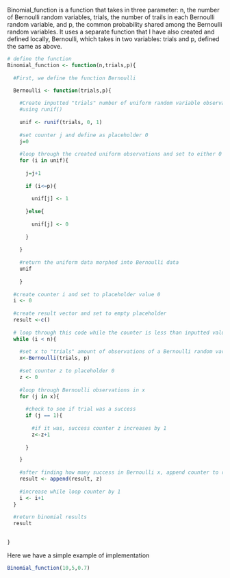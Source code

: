 
Binomial_function is a function that takes in three parameter: n, the number of Bernoulli random variables, trials, the number of trails in each Bernoulli random 
variable, and p, the common probability shared among the Bernoulli random variables. It uses a separate function that I have also created and defined locally, 
Bernoulli, which takes in two variables: trials and p, defined the same as above. 

```r

# define the function
Binomial_function <- function(n,trials,p){
  
  #First, we define the function Bernoulli

  Bernoulli <- function(trials,p){
    
    #Create inputted "trials" number of uniform random variable observations 
    #using runif()
    
    unif <- runif(trials, 0, 1)
    
    #set counter j and define as placeholder 0
    j=0
    
    #loop through the created uniform observations and set to either 0 or 1
    for (i in unif){
      
      j=j+1
      
      if (i<=p){
      
        unif[j] <- 1  
      
      }else{
      
        unif[j] <- 0
        
      }
    
    }
    
    #return the uniform data morphed into Bernoulli data
    unif
  
    }
  
  #create counter i and set to placeholder value 0
  i <- 0
  
  #create result vector and set to empty placeholder
  result <-c()
  
  # loop through this code while the counter is less than inputted value n
  while (i < n){
    
    #set x to "trials" amount of observations of a Bernoulli random variable
    x<-Bernoulli(trials, p)
    
    #set counter z to placeholder 0
    z <- 0
    
    #loop through Bernoulli observations in x
    for (j in x){
      
      #check to see if trial was a success
      if (j == 1){
        
        #if it was, success counter z increases by 1
        z<-z+1
        
      }

    }
    
    #after finding how many success in Bernoulli x, append counter to result
    result <- append(result, z)
    
    #increase while loop counter by 1
    i <- i+1
  }
  
  #return binomial results 
  result

  
}
```

Here we have a simple example of implementation

```r

Binomial_function(10,5,0.7)

```
